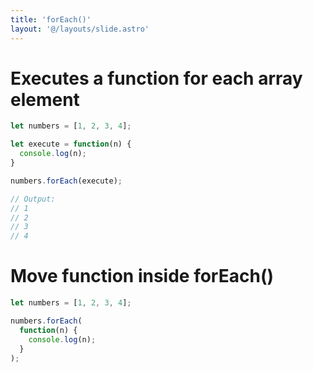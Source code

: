 ```yaml
---
title: 'forEach()'
layout: '@/layouts/slide.astro'
---
```


# Executes a function for each array element

```javascript
let numbers = [1, 2, 3, 4];

let execute = function(n) {
  console.log(n);
}

numbers.forEach(execute);

// Output:
// 1
// 2
// 3
// 4
```   

# Move function inside forEach()

```javascript
let numbers = [1, 2, 3, 4];

numbers.forEach(
  function(n) {
    console.log(n);
  }
);

```   